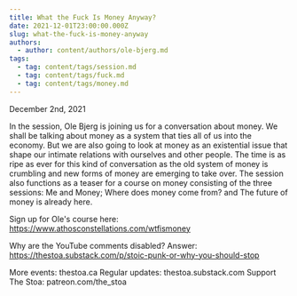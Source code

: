 ```yaml
---
title: What the Fuck Is Money Anyway?
date: 2021-12-01T23:00:00.000Z
slug: what-the-fuck-is-money-anyway
authors:
  - author: content/authors/ole-bjerg.md
tags:
  - tag: content/tags/session.md
  - tag: content/tags/fuck.md
  - tag: content/tags/money.md
---
```


December 2nd, 2021

In the session, Ole Bjerg is joining us for a conversation about money. We shall be talking about money as a system that ties all of us into the economy. But we are also going to look at money as an existential issue that shape our intimate relations with ourselves and other people. The time is as ripe as ever for this kind of conversation as the old system of money is crumbling and new forms of money are emerging to take over. The session also functions as a teaser for a course on money consisting of the three sessions: Me and Money; Where does money come from? and The future of money is already here.

Sign up for Ole's course here: https://www.athosconstellations.com/wtfismoney

Why are the YouTube comments disabled? Answer: https://thestoa.substack.com/p/stoic-punk-or-why-you-should-stop

More events: thestoa.ca
Regular updates: thestoa.substack.com
Support The Stoa: patreon.com/the_stoa
